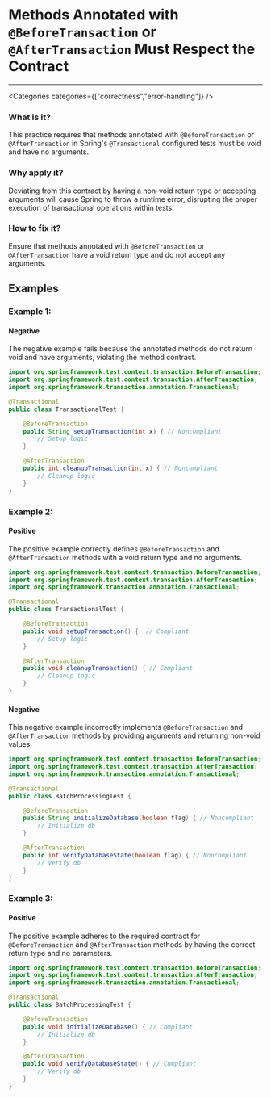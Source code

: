 

# Methods Annotated with `@BeforeTransaction` or `@AfterTransaction` Must Respect the Contract

<Severity severity={SeverityLevels.HIGH} />

---

<Categories categories={["correctness","error-handling"]} />

### What is it?
This practice requires that methods annotated with `@BeforeTransaction` or `@AfterTransaction` in Spring's `@Transactional` configured tests must be void and have no arguments.

### Why apply it?

Deviating from this contract by having a non-void return type or accepting arguments will cause Spring to throw a runtime error, disrupting the proper execution of transactional operations within tests.

### How to fix it?

Ensure that methods annotated with `@BeforeTransaction` or `@AfterTransaction` have a void return type and do not accept any arguments.

## Examples

### Example 1:

<!-- #example -->

#### Negative

<!-- #example_negative_description -->
The negative example fails because the annotated methods do not return void and have arguments, violating the method contract.

<!-- #example_negative_code -->
```java
import org.springframework.test.context.transaction.BeforeTransaction;
import org.springframework.test.context.transaction.AfterTransaction;
import org.springframework.transaction.annotation.Transactional;

@Transactional
public class TransactionalTest {

    @BeforeTransaction
    public String setupTransaction(int x) { // Noncompliant
        // Setup logic
    }

    @AfterTransaction
    public int cleanupTransaction(int x) { // Noncompliant
        // Cleanup logic
    }
}
```

### Example 2:

<!-- #example -->

#### Positive

<!-- #example_positive_description -->
The positive example correctly defines `@BeforeTransaction` and `@AfterTransaction` methods with a void return type and no arguments.

<!-- #example_positive_code -->
```java
import org.springframework.test.context.transaction.BeforeTransaction;
import org.springframework.test.context.transaction.AfterTransaction;
import org.springframework.transaction.annotation.Transactional;

@Transactional
public class TransactionalTest {

    @BeforeTransaction
    public void setupTransaction() {  // Compliant
        // Setup logic
    }

    @AfterTransaction
    public void cleanupTransaction() { // Compliant
        // Cleanup logic
    }
}
```

#### Negative

<!-- #example_negative_description -->
This negative example incorrectly implements `@BeforeTransaction` and `@AfterTransaction` methods by providing arguments and returning non-void values.

<!-- #example_negative_code -->
```java
import org.springframework.test.context.transaction.BeforeTransaction;
import org.springframework.test.context.transaction.AfterTransaction;
import org.springframework.transaction.annotation.Transactional;

@Transactional
public class BatchProcessingTest {

    @BeforeTransaction
    public String initializeDatabase(boolean flag) { // Noncompliant
        // Initialize db
    }

    @AfterTransaction
    public int verifyDatabaseState(boolean flag) { // Noncompliant
        // Verify db
    }
}
```

### Example 3:

<!-- #example -->

#### Positive

<!-- #example_positive_description -->
The positive example adheres to the required contract for `@BeforeTransaction` and `@AfterTransaction` methods by having the correct return type and no parameters.

<!-- #example_positive_code -->
```java
import org.springframework.test.context.transaction.BeforeTransaction;
import org.springframework.test.context.transaction.AfterTransaction;
import org.springframework.transaction.annotation.Transactional;

@Transactional
public class BatchProcessingTest {

    @BeforeTransaction
    public void initializeDatabase() { // Compliant
        // Initialize db
    }

    @AfterTransaction
    public void verifyDatabaseState() { // Compliant
        // Verify db
    }
}
```
